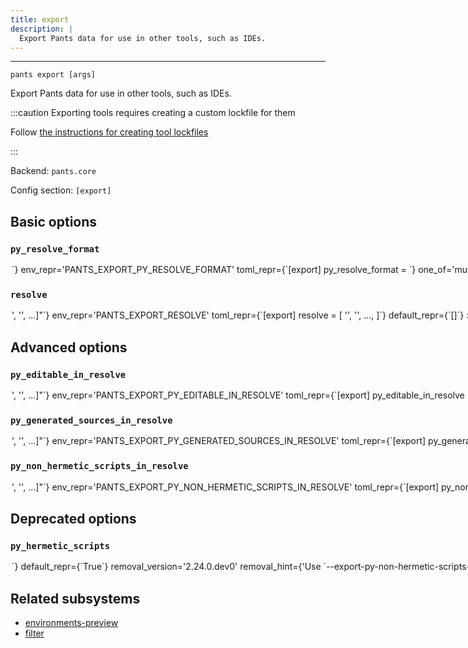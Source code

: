 ```yaml
---
title: export
description: |
  Export Pants data for use in other tools, such as IDEs.
---
```



---

```
pants export [args]
```

Export Pants data for use in other tools, such as IDEs.

:::caution Exporting tools requires creating a custom lockfile for them

Follow [the instructions for creating tool lockfiles](../../docs/python/overview/lockfiles#lockfiles-for-tools)

:::

Backend: <span className="color--primary">`pants.core`</span>

Config section: <span className="color--primary">`[export]`</span>

<span className={styles.options}>

## Basic options

### `py_resolve_format`

<Option
  cli_repr={`--export-py-resolve-format=<PythonResolveExportFormat>`}
  env_repr='PANTS_EXPORT_PY_RESOLVE_FORMAT'
  toml_repr={`[export]
py_resolve_format = <PythonResolveExportFormat>`}
  one_of='mutable_virtualenv, symlinked_immutable_virtualenv'
  default_repr={`mutable_virtualenv`}
>

Export Python resolves using this format. Options are:

- `mutable_virtualenv`: Export a standalone mutable virtualenv that you can
  further modify.
- `symlinked_immutable_virtualenv`: Export a symlink into a cached Python virtualenv.
  This virtualenv will have no pip binary, and will be immutable. Any attempt to
  modify it will corrupt the cache! It may, however, take significantly less time
  to export than a standalone, mutable virtualenv.

</Option>

### `resolve`

<Option
  cli_repr={`--export-resolve="['<str>', '<str>', ...]"`}
  env_repr='PANTS_EXPORT_RESOLVE'
  toml_repr={`[export]
resolve = [
    '<str>',
    '<str>',
    ...,
]`}
  default_repr={`[]`}
>

Export the specified resolve(s). The export format is backend-specific, e.g., Python resolves are exported as virtualenvs.

</Option>

## Advanced options

### `py_editable_in_resolve`

<Option
  cli_repr={`--export-py-editable-in-resolve="['<str>', '<str>', ...]"`}
  env_repr='PANTS_EXPORT_PY_EDITABLE_IN_RESOLVE'
  toml_repr={`[export]
py_editable_in_resolve = [
    '<str>',
    '<str>',
    ...,
]`}
  default_repr={`[]`}
>

When exporting a mutable virtualenv for a resolve, do PEP-660 editable installs of all `python_distribution` targets that own code in the exported resolve.

If a resolve name is not in this list, `python_distribution` targets will not be installed in the virtualenv. This defaults to an empty list for backwards compatibility and to prevent unnecessary work to generate and install the PEP-660 editable wheels.

This only applies when `[python].enable_resolves` is true and when exporting a `mutable_virtualenv` (`symlinked_immutable_virtualenv` exports are not &#x22;full&#x22; virtualenvs because they must not be edited, and do not include `pip`).

</Option>

### `py_generated_sources_in_resolve`

<Option
  cli_repr={`--export-py-generated-sources-in-resolve="['<str>', '<str>', ...]"`}
  env_repr='PANTS_EXPORT_PY_GENERATED_SOURCES_IN_RESOLVE'
  toml_repr={`[export]
py_generated_sources_in_resolve = [
    '<str>',
    '<str>',
    ...,
]`}
  default_repr={`[]`}
>

When exporting a mutable virtualenv for a resolve listed in this option, generate sources which result from code generation (for example, the `protobuf_sources` and `thrift_sources` target types) into the mutable virtualenv exported for that resolve. Generated sources will be placed in the appropriate location within the site-packages directory of the mutable virtualenv.

</Option>

### `py_non_hermetic_scripts_in_resolve`

<Option
  cli_repr={`--export-py-non-hermetic-scripts-in-resolve="['<str>', '<str>', ...]"`}
  env_repr='PANTS_EXPORT_PY_NON_HERMETIC_SCRIPTS_IN_RESOLVE'
  toml_repr={`[export]
py_non_hermetic_scripts_in_resolve = [
    '<str>',
    '<str>',
    ...,
]`}
  default_repr={`[]`}
>

When exporting a mutable virtualenv for a resolve listed in this option, by default console script shebang lines will be made &#x22;hermetic&#x22;. Specifically, the shebang of hermetic console scripts will uses the python args `-sE` where:

- `-s` skips inclusion of the user site-packages directory,
- `-E` ignores all `PYTHON*` env vars like `PYTHONPATH`.

If you need &#x22;non-hermetic&#x22; scripts for a partcular resolve, then add that resolve&#x27;s name to this option. This will allow simple python shebangs that respect vars like `PYTHONPATH`, which, for example, will allow IDEs like PyCharm to inject its debugger, coverage, or other IDE-specific libs when running a script.

This only applies when when exporting a `mutable_virtualenv` (`symlinked_immutable_virtualenv` exports are not &#x22;full&#x22; virtualenvs because they are used internally by pants itself. Pants requires hermetic scripts to provide its reproduciblity guarantee, fine-grained caching, and other features).

</Option>

## Deprecated options

### `py_hermetic_scripts`

<Option
  cli_repr={`--[no-]export-py-hermetic-scripts`}
  env_repr='PANTS_EXPORT_PY_HERMETIC_SCRIPTS'
  toml_repr={`[export]
py_hermetic_scripts = <bool>`}
  default_repr={`True`}
  removal_version='2.24.0.dev0'
  removal_hint={'Use `--export-py-non-hermetic-scripts-in-resolve` instead.'}
>

When exporting a mutable virtualenv for a resolve, by default modify console script shebang lines to make them &#x22;hermetic&#x22;. The shebang of hermetic console scripts uses the python args: `-sE`:

- `-s` skips inclusion of the user site-packages directory,
- `-E` ignores all `PYTHON*` env vars like `PYTHONPATH`.

Set this to false if you need non-hermetic scripts with simple python shebangs that respect vars like `PYTHONPATH`, to, for example, allow IDEs like PyCharm to inject its debugger, coverage, or other IDE-specific libs when running a script.

This only applies when when exporting a `mutable_virtualenv` (`symlinked_immutable_virtualenv` exports are not &#x22;full&#x22; virtualenvs because they are used internally by pants itself. Pants requires hermetic scripts to provide its reproduciblity guarantee, fine-grained caching, and other features).

</Option>

## Related subsystems

- [environments-preview](../subsystems/environments-preview.mdx)
- [filter](../subsystems/filter.mdx)

</span>
